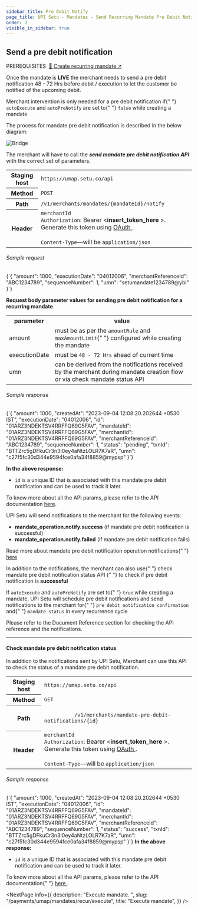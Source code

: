 ```yaml
---
sidebar_title: Pre Debit Notify
page_title: UPI Setu - Mandates - Send Recurring Mandate Pre Debit Notification
order: 2
visible_in_sidebar: true
---
```


## Send a pre debit notification

<Text size="small" weight="600">
  PREREQUISITES&nbsp;
</Text>
<a href="/payments/umap/mandates/recur/create" target="_self">
  🌟 Create recurring mandate ↗
</a>

<br />

Once the mandate is **LIVE** the merchant needs to send a pre debit notification 48 - 72 Hrs before debit / execution to let the customer be notified of the upcoming debit.

<Callout type="tip">
  Merchant intervention is only needed for a pre debit notification if{" "}
  <code>autoExecute</code> and <code>autoPreNotify</code> are set to{" "}
  <code>false</code> while creating a mandate
</Callout>

The process for mandate pre debit notification is described in the below diagram:

<img
  src="https://storage.googleapis.com/strapi-assets/latest/update-mandate-pre-debit-notification/update-mandate-pre-debit-notification.png"
  alt="Bridge"
/>

The merchant will have to call the **<i>send mandate pre debit notification API</i>** with the correct set of parameters.

<table>
  <tbody>
    <tr>
      <th>Staging host</th>
      <td>
        <code>https://umap.setu.co/api</code>
      </td>
    </tr>
    <tr>
      <th>Method</th>
      <td>
        <code>POST</code>
      </td>
    </tr>
    <tr>
      <th>Path</th>
      <td>
        <code>/v1/merchants/mandates/&#123;mandateId&#125;/notify</code>
      </td>
    </tr>
    <tr>
      <th>Header</th>
      <td>
        <code>merchantId</code>
        <br />
        <code>Authorization</code>: Bearer &lt;<b>insert_token_here</b>
        &gt;. Generate this token using <a
          href="/payments/umap/api-integration"
          target="_blank"
        >
          OAuth
        </a>
        .<br />
        <br />
        <code>Content-Type</code>—will be <code>application/json</code>
      </td>
    </tr>
  </tbody>
</table>

###### Sample request

<CodeBlockWithCopy language="json">
  {`{
    "amount": 1000,
    "executionDate": "04012006",
    "merchantReferenceId": "ABC1234789",
    "sequenceNumber": 1,
    "umn": "setumandate1234789@ybl"
}`}
</CodeBlockWithCopy>

<p>
  <b>
    Request body parameter values for sending pre debit notification for a
    recurring mandate
  </b>
</p>
<table>
  <tr>
    <th>parameter</th>
    <th>value</th>
  </tr>
  <tr>
    <td>amount</td>
    <td>
      must be as per the <code>amountRule</code> and <code>maxAmountLimit</code>{" "}
      configured while creating the mandate
    </td>
  </tr>
  <tr>
    <td>executionDate</td>
    <td>
      must be <code>48 - 72 Hrs</code> ahead of current time
    </td>
  </tr>
  <tr>
    <td>umn</td>
    <td>
      can be derived from the notifications received by the merchant during
      mandate creation flow or via check mandate status API
    </td>
  </tr>
</table>

###### Sample response

<CodeBlockWithCopy language="json">
  {`{
  "amount": 1000,
  "createdAt": "2023-09-04 12:08:20.202644 +0530 IST",
  "executionDate": "04012006",
  "id": "01ARZ3NDEKTSV4RRFFQ69G5FAV",
  "mandateId": "01ARZ3NDEKTSV4RRFFQ69G5FAV",
  "merchantId": "01ARZ3NDEKTSV4RRFFQ69G5FAV",
  "merchantReferenceId": "ABC1234789",
  "sequenceNumber": 1,
  "status": "pending",
  "txnId": "BTTZrc5gDFkuCr3n3I0ey4aNtzLOLR7K7aR",
  "umn": "c27f5fc30d344e9594fce0afa34f8859@mypsp"
}`}
</CodeBlockWithCopy>

**In the above response:**

- `id` is a unique ID that is associated with this mandate pre debit notification and can be used to track it later.

To know more about all the API params, please refer to the API documentation <a href="/payments/umap/api-reference#/category~mandates/operation~mandates#notify" target="_blank">here</a>.

<p>
  UPI Setu will send notifications to the merchant for the following events:
</p>
<ul>
  <li>
    <b>mandate_operation.notify.success</b> (if mandate pre debit notification
    is successful)
  </li>
  <li>
    <b>mandate_operation.notify.failed</b> (if mandate pre debit notification
    fails)
  </li>
</ul>
<p>
  Read more about mandate pre debit notification operation notifications{" "}
  <a href="/payments/umap/notifications/mandates/notify">here</a>
</p>

<p>
  In addition to the notifications, the merchant can also use{" "}
  <Link href="/payments/umap/mandates/recur/pre-debit-notify#check-mandate-pre-debit-notification-status">
    check mandate pre debit notification status API
  </Link>{" "}
  to check if pre debit notification is <b>successful</b>
</p>

<Callout type="highlight">
  If <code>autoExecute</code> and <code>autoPreNotify</code> are set to{" "}
  <code>true</code> while creating a mandate, UPI Setu will schedule pre debit
  notifications and send notifications to the merchant for{" "}
  <code>pre debit notification confirmation</code> and{" "}
  <code>mandate status</code> in every recurrence cycle
</Callout>

Please refer to the Document Reference section for checking the API reference and the notifications.

<hr class="tertiary" />

#### Check mandate pre debit notification status

In addition to the notifications sent by UPI Setu, Merchant can use this API to check the status of a mandate pre debit notification.

<table>
  <tbody>
    <tr>
      <th>Staging host</th>
      <td>
        <code>https://umap.setu.co/api</code>
      </td>
    </tr>
    <tr>
      <th>Method</th>
      <td>
        <code>GET</code>
      </td>
    </tr>
    <tr>
      <th>Path</th>
      <td>
        <code>
          /v1/merchants/mandate-pre-debit-notifications/&#123;id&#125;
        </code>
      </td>
    </tr>
    <tr>
      <th>Header</th>
      <td>
        <code>merchantId</code>
        <br />
        <code>Authorization</code>: Bearer &lt;<b>insert_token_here</b>
        &gt;. Generate this token using <a
          href="/payments/umap/api-integration"
          target="_blank"
        >
          OAuth
        </a>
        .<br />
        <br />
        <code>Content-Type</code>—will be <code>application/json</code>
      </td>
    </tr>
  </tbody>
</table>

<h6>Sample response</h6>
<CodeBlockWithCopy language="json">
  {`{
  "amount": 1000,
  "createdAt": "2023-09-04 12:08:20.202644 +0530 IST",
  "executionDate": "04012006",
  "id": "01ARZ3NDEKTSV4RRFFQ69G5FAV",
  "mandateId": "01ARZ3NDEKTSV4RRFFQ69G5FAV",
  "merchantId": "01ARZ3NDEKTSV4RRFFQ69G5FAV",
  "merchantReferenceId": "ABC1234789",
  "sequenceNumber": 1,
  "status": "success",
  "txnId": "BTTZrc5gDFkuCr3n3I0ey4aNtzLOLR7K7aR",
  "umn": "c27f5fc30d344e9594fce0afa34f8859@mypsp"
}`}
</CodeBlockWithCopy>
<b>In the above response:</b>
<ul>
  <li>
    <code>id</code> is a unique ID that is associated with this mandate pre
    debit notification and can be used to track it later.
  </li>
</ul>

<p>
  To know more about all the API params, please refer to the API documentation{" "}
  <a
    href="/payments/umap/api-reference#/category~mandates/operation~mandates#fetchMandatePreDebitNotificationById"
    target="_blank"
  >
    here
  </a>
  .
</p>

<NextPage
  info={{
    description: "Execute mandate.  ",
    slug: "/payments/umap/mandates/recur/execute",
    title: "Execute mandate",
  }}
/>
